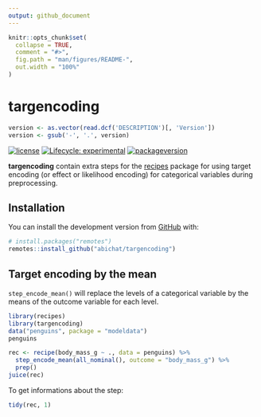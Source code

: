 ```yaml
---
output: github_document
---
```


<!-- README.md is generated from README.Rmd. Please edit that file -->

```r
knitr::opts_chunk$set(
  collapse = TRUE,
  comment = "#>",
  fig.path = "man/figures/README-",
  out.width = "100%"
)
```

# targencoding

```r
version <- as.vector(read.dcf('DESCRIPTION')[, 'Version']) 
version <- gsub('-', '.', version) 
```

<!-- badges: start -->
[![license](https://img.shields.io/badge/license-GPL--3-blue.svg)](https://www.gnu.org/licenses/gpl-3.0.en.html)
[![Lifecycle: experimental](https://img.shields.io/badge/lifecycle-experimental-orange.svg)](https://www.tidyverse.org/lifecycle/#experimental)
[![packageversion](https://img.shields.io/badge/package%20version-`r version`-orange.svg)](commits/master)
<!-- badges: end -->

**targencoding** contain extra steps for the [recipes](https://recipes.tidymodels.org) package for using target encoding (or effect or likelihood encoding) for categorical variables during preprocessing.

## Installation

You can install the development version from [GitHub](https://github.com/) with:

``` r
# install.packages("remotes")
remotes::install_github("abichat/targencoding")
```
## Target encoding by the mean

`step_encode_mean()` will replace the levels of a categorical variable by the means of the outcome variable for each level.

```r
library(recipes)
library(targencoding)
data("penguins", package = "modeldata")
penguins
```

```r
rec <- recipe(body_mass_g ~ ., data = penguins) %>%
  step_encode_mean(all_nominal(), outcome = "body_mass_g") %>%
  prep()
juice(rec)
```

To get informations about the step:

```r
tidy(rec, 1)
```


